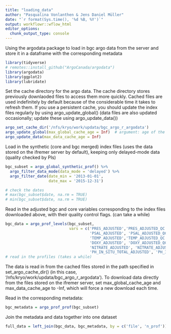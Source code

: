 ```yaml
---
title: "loading_data"
author: "Pasqualina Vonlanthen & Jens Daniel Müller"
date: "`r format(Sys.time(), '%d %B, %Y')`"
output: workflowr::wflow_html
editor_options:
  chunk_output_type: console
---
```


Using the argodata package to load in bgc argo data from the server and store it in a dataframe with the corresponding metadata 

```r

library(tidyverse)
# remotes::install_github("ArgoCanada/argodata")
library(argodata)
library(ggplot2)
library(lubridate)

```

Set the cache directory for the argo data. 
The cache directory stores previously downlaoded files to access them more quickly. Cached files are used indefinitely by default because of the considerable time it takes to refresh them. 
If you use a persistent cache, you should update the index files regularly by using argo_update_global() (data files are also updated occasionally; update these using argo_update_data())

```r
argo_set_cache_dir('/nfs/kryo/work/updata/bgc_argo_r_argodata')
argo_update_global(max_global_cache_age = Inf)  # argument: age of the cached files to update in hours (Inf means always use the cached file, and -Inf means always download from the server) 
argo_update_data(max_data_cache_age = Inf)

```

Load in the synthetic (core and bgc merged) index files (uses the data stored on the ifremer server by default), keeping only delayed-mode data (quality checked by PIs)

```r
bgc_subset = argo_global_synthetic_prof() %>%
  argo_filter_data_mode(data_mode = 'delayed') %>%
  argo_filter_date(date_min = '2013-01-01',
                   date_max = '2015-12-31')

# check the dates 
# max(bgc_subset$date, na.rm = TRUE)
# min(bgc_subset$date, na.rm = TRUE)
```

Read in the adjusted bgc and core variables corresponding to the index files downloaded above, with their quality control flags. 
(can take a while)

```r
bgc_data = argo_prof_levels(bgc_subset, 
                            vars = c('PRES_ADJUSTED','PRES_ADJUSTED_QC',
                                     'PSAL_ADJUSTED', 'PSAL_ADJUSTED_QC',
                                     'TEMP_ADJUSTED','TEMP_ADJUSTED_QC',
                                     'DOXY_ADJUSTED', 'DOXY_ADJUSTED_QC',
                                     'NITRATE_ADJUSTED', 'NITRATE_ADJUSTED_QC',
                                     'PH_IN_SITU_TOTAL_ADJUSTED', 'PH_IN_SITU_TOTAL_ADJUSTED_QC')) 
# read in the profiles (takes a while)
```

The data is read in from the cached files stored in the path specified in set_argo_cache_dir() (in this case, '/nfs/kryo/work/updata/bgc_argo_r_argodata'). To download data directly from the files stored on the ifremer server, set max_global_cache_age and max_data_cache_age to -Inf, which will force a new download each time.

Read in the corresponding metadata:
```r

bgc_metadata = argo_prof_prof(bgc_subset) 

```

Join the metadata and data together into one dataset 

```r

full_data = left_join(bgc_data, bgc_metadata, by = c('file', 'n_prof'))

```

